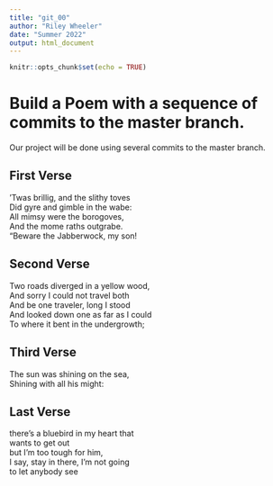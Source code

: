 ```yaml
---
title: "git_00"
author: "Riley Wheeler"
date: "Summer 2022"
output: html_document
---
```


```r
knitr::opts_chunk$set(echo = TRUE)
```
# Build a Poem with a sequence of commits to the master branch.
Our project will be done using several commits to the master branch.
<!-- Do not modify or change any text in "!--" bracketed areas such as this --- these are instructions to
you, if you change any of this the git program will notice it and compromise your git merging strategy !-->

## First Verse 
<!--Put the first five lines of a poem by Lewis Carrol in this section!-->

’Twas brillig, and the slithy toves  
Did gyre and gimble in the wabe:  
All mimsy were the borogoves,  
And the mome raths outgrabe.  
“Beware the Jabberwock, my son! 

## Second Verse  
<!--Put the first five lines of a poem by Robert Frost here!--> 

Two roads diverged in a yellow wood,  
And sorry I could not travel both  
And be one traveler, long I stood  
And looked down one as far as I could  
To where it bent in the undergrowth;  

## Third Verse  
<!--Put the first two verses of The Walrus and the Carpenter here!--> 

The sun was shining on the sea,  
Shining with all his might:   

## Last Verse
<!--Put a short poem of your choice 8-20 lines,here!-->

there's a bluebird in my heart that  
wants to get out  
but I'm too tough for him,  
I say, stay in there, I'm not going  
to let anybody see  
